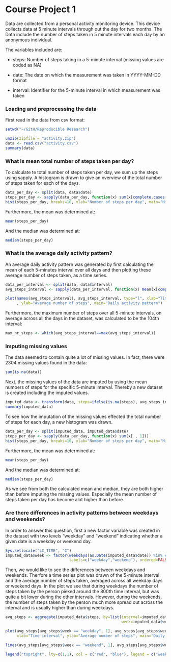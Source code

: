 # Course Project 1

Data are collected from a personal activity monitoring device. This device collects data at 5 minute intervals through out the day for two months. The Data include the number of steps taken in 5 minute intervals each day by an anonymous individual.

The variables included are:

* steps: Number of steps taking in a 5-minute interval (missing values are coded as NA)

* date: The date on which the measurement was taken in YYYY-MM-DD format

* interval: Identifier for the 5-minute interval in which measurement was taken



### Loading and preprocessing the data

First read in the data from csv format: 
```r
setwd("~/GitH/Reproducible Research")
```

```r
unzip(zipfile = "activity.zip")
data <- read.csv("activity.csv")
summary(data)
```



### What is mean total number of steps taken per day?

To calculate te total number of steps taken per day, we sum up the steps using sapply. A histogram is drawn to give an overview of the total number of steps taken for each of the days. 

```r
data_per_day <- split(data, data$date)
steps_per_day <- sapply(data_per_day, function(x) sum(x[complete.cases(x) , 1]))
hist(steps_per_day, breaks=10, xlab="Number of steps per day", main="Histogram of total steps per day")
```

Furthermore, the mean was determined at:
```r
mean(steps_per_day)
```

And the median was determined at:
```r
median(steps_per_day)
```



### What is the average daily activity pattern?

An average daily activity pattern was generated by first calculating the mean of each 5-minutes interval over all days and then plotting these average number of steps taken, as a time series.

```r
data_per_interval <- split(data, data$interval)
avg_steps_interval <- sapply(data_per_interval, function(x) mean(x[complete.cases(x) , 1]))

plot(names(avg_steps_interval), avg_steps_interval, type="l", xlab="Time interval"
     , ylab="Average number of steps", main="Daily activity pattern")
```

Furthermore, the maximum number of steps over all 5-minute intervals, on average across all the days in the dataset, was calculated to be the 104th interval:

```r
max_nr_steps <- which(avg_steps_interval==max(avg_steps_interval))
```



### Imputing missing values

The data seemed to contain quite a lot of missing values. In fact, there were 2304 missing values found in the data:
```r
sum(is.na(data))
```

Next, the missing values of the data are imputed by using the mean numbers of steps for the specific 5-minute interval. Thereby a new dataset is created including the imputed values. 
```r
imputed_data <- transform(data, steps=ifelse(is.na(steps), avg_steps_interval, steps))
summary(imputed_data)
```

To see how the imputation of the missing values effected the total number of steps for each day, a new histogram was drawn.

```r
data_per_day <- split(imputed_data, imputed_data$date)
steps_per_day <- sapply(data_per_day, function(x) sum(x[ , 1]))
hist(steps_per_day, breaks=10, xlab="Number of steps per day", main="Histogram of total steps per day")
```

Furthermore, the mean was determined at:
```r
mean(steps_per_day)
```

And the median was determined at:
```r
median(steps_per_day)
```

As we see from both the calculated mean and median, they are both higher than before imputing the missing values. Especially the mean number of steps taken per day has become alot higher than before. 



### Are there differences in activity patterns between weekdays and weekends?

In order to answer this question, first a new factor variable was created in the dataset with two levels "weekday" and "weekend" indicating whether a given date is a weekday or weekend day.

```r
Sys.setlocale("LC_TIME", "C")
imputed_data$week <- factor(weekdays(as.Date(imputed_data$date)) %in% c("Saturday","Sunday"),
                            labels=c("weekday","weekend"), ordered=FALSE)
```

Then, we would like to see the differences between weekdays and weekends. Therfore a time series plot was drawn of the 5-minute interval and the average number of steps taken, averaged across all weekday days or weekend days. In the plot we see that during weekdays the number of steps taken by the person pieked around the 800th time interval, but was quite a bit lower during the other intervals. However, during the weekends, the number of steps taken by the person much more spread out across the interval and is usually higher than during weekdays.   

```r
avg_steps <- aggregate(imputed_data$steps, by=list(interval=imputed_data$interval,
                                                   week=imputed_data$week), mean)

plot(avg_steps[avg_steps$week == "weekday", 1], avg_steps[avg_steps$week == "weekday", 3], type="l",
     xlab="Time interval", ylab="Average number of steps", main="Daily activity pattern", col="red")

lines(avg_steps[avg_steps$week == "weekend", 1], avg_steps[avg_steps$week == "weekend", 3], col="blue")

legend("topright", lty=c(1,1), col = c("red", "blue"), legend = c("weekday", "weekend"))
```


